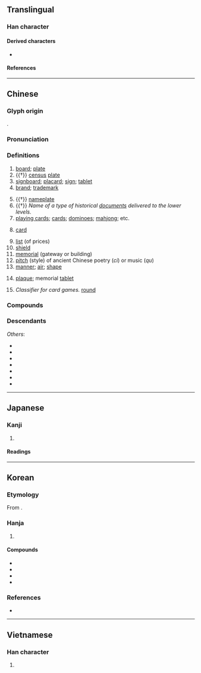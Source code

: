{{character info}}
==Translingual==

===Han character===
{{Han char|rn=91|rad=片|as=08|sn=12|four=26040|canj=LLHHJ|ids=⿰片卑}}

====Derived characters====
* {{l|mul|[[簰]]}}

====References====
{{Han ref|kx=0693.340|dkj=19854|dj=1106.280|hdz=32016.280|uh=724C}}

----

==Chinese==
{{zh-forms}}

===Glyph origin===
{{Han etym}}
{{Han compound|片|卑|c1=s|c2=p|ls=psc}}.

===Pronunciation===
{{zh-pron
|m=pái
|m-s=
|dg=пэ1
|c=paai4,paai4-2
|c-t=pai3
|g=
|h=pfs=phài
|j=pai1
|mb=bǎi
|md=bà̤
|mn=ml,jj,tw:pâi
|mn-t=bai5
|w=3ba
|x=
|mc=y
|oc=y
|ma=
|cat=n
}}

===Definitions===
{{zh-hanzi}}

# [[board]]; [[plate]]
# {{†}} [[census]] [[plate]]
# [[signboard]]; [[placard]]; [[sign]]; [[tablet]]
# [[brand]]; [[trademark]]
#: {{zh-x|w:zh:椰樹集團\^椰樹 牌|“Coconut Palm” '''brand'''}}
# {{†}} [[nameplate]]
# {{†}} ''Name of a type of historical [[document]]s delivered to the lower levels.''
# [[playing card]]s; [[card]]s; [[dominoes]]; [[mahjong]]; etc. {{zh-mw|張}}
#: {{zh-x|打牌|to play '''cards'''}}
#: {{zh-x|洗牌|to shuffle '''cards'''}}
#: {{zh-x|我 就 剩 一 張 牌 了！|I have only one '''card''' left!}}
# {{lb|zh|figurative}} [[card]] {{gl|a [[resource]] or an [[argument]], [[use]]d to [[achieve]] a [[purpose]]}}
#: {{zh-x|中方 警告 ^印度 不要 打「^西藏 牌」。|China warns India not to play the “{{w|Tibetan sovereignty debate|Tibet '''card'''}}”.}}
# [[list]] (of prices)
# [[shield]]
# [[memorial]] (gateway or building)
# [[pitch]] (style) of ancient Chinese poetry (''ci'') or music (''qu'')
# [[manner]]; [[air]]; [[shape]]
# {{lb|zh|Min Nan}} [[plaque]]; memorial [[tablet]]
# {{lb|zh|Jilu Mandarin}} ''Classifier for card games.'' [[round]]

===Compounds===
{{zh-der|牌位|牌價|牌匾|牌坊|牌子|牌戲|牌樓|牌照|牌號|偉士牌|優諾牌|冒牌|叫牌|名牌|和牌|品牌|多米諾骨牌|大牌|將牌|廠牌|廣告牌|打牌|招牌|掛牌|摘牌|撲克牌|擋箭牌|攤牌|旗牌|月份牌|標牌|標語牌|橋牌|殼牌|汽車號牌|洗牌|無將牌|無牌|獎牌|王牌|玩牌|登機牌|發牌|盾牌|站牌|符牌|紅牌|紙牌|老牌|萬智牌|虎牌|虎頭牌|號牌|號碼牌|車牌|車號牌|金牌|銀牌|銅牌|門牌|雙牌|雜牌|頭牌|餐牌|骨牌|麻將牌|黃牌|狗牌|葛牌|石牌|姓名牌|箭牌|風牌|三元牌|釘牌}}

===Descendants===
{{CJKV||はい|패|bài}}
''Others'':
* {{desc|bor=1|my|ဖဲ||playing cards; game of cards}}
* {{desc|bor=1|km|បៀ||playing cards}}
* {{desc|bor=1|lo|ໄພ້||playing cards}}
* {{desc|bor=1|shn|ၽၢႆႉ||domino, playing cards}}
* {{desc|bor=1|th|ไพ่||playing cards}}
* {{desc|bor=1|mww|phaib||playing cards}}
* {{desc|bor=1|za|bej||playing cards}}

{{zh-cat|Elementary}}

----

==Japanese==

===Kanji===
{{ja-kanji|grade=|rs=片08}}

# {{rfdef|ja|sort=片08}}

====Readings====
{{ja-readings
|on=はい
|kun=ふだ-
}}

----

==Korean==

===Etymology===
From {{der|ko|ltc|-}} {{ltc-l|牌|id=1+2}}.

===Hanja===
{{ko-hanja|패|패}}

# {{hanja form of|패|[[tablet]]}}

====Compounds====
{{top2}}
* {{ko-l|깡패|[[bully]]|깡牌}}
* {{ko-l|패거리|{{q|pejorative}} [[gang]], [[clique]]|牌거리}}
* {{ko-l|방패|[[shield]]|[[防牌]]/[[旁牌]]}}
* {{ko-l|명패|name [[tag]]|名牌}}
{{bottom}}

===References===
* {{R:hanjadoc|7003}}

----

==Vietnamese==

===Han character===
{{vi-readings|reading=bài, bìa, bời|rs=片08}}

# {{rfdef|vi|sort=片08}}